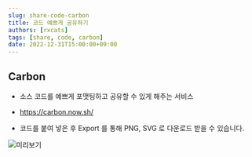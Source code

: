 ```yaml
---
slug: share-code-carbon
title: 코드 예쁘게 공유하기
authors: [rxcats]
tags: [share, code, carbon]
date: 2022-12-31T15:00:00+09:00
---
```


## Carbon
- 소스 코드를 예쁘게 포맷팅하고 공유할 수 있게 해주는 서비스
- https://carbon.now.sh/

- 코드를 붙여 넣은 후 Export 를 통해 PNG, SVG 로 다운로드 받을 수 있습니다.

![미리보기](./carbon-usage.png)
